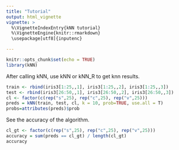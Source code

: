 ```yaml
---
title: "Tutorial"
output: html_vignette
vignette: >
  %\VignetteIndexEntry{kNN tutorial}
  %\VignetteEngine{knitr::rmarkdown}
  \usepackage[utf8]{inputenc}

---
```


```r
knitr::opts_chunk$set(echo = TRUE)
library(kNN)

```
After calling kNN, use kNN or kNN_R to get knn results.
```r
train <- rbind(iris3[1:25,,1], iris3[1:25,,2], iris3[1:25,,3])
test <- rbind(iris3[26:50,,1], iris3[26:50,,2], iris3[26:50,,3])
cl <- factor(c(rep("s",25), rep("c",25), rep("v",25)))
preds = kNN(train, test, cl, k = 10, prob=TRUE, use.all = T)
probs=attributes(preds)$prob
```

See the accuracy of the algorithm.
```r
cl_gt <- factor(c(rep("s",25), rep("c",25), rep("v",25)))
accuracy = sum(preds == cl_gt) / length(cl_gt)
accuracy
```
